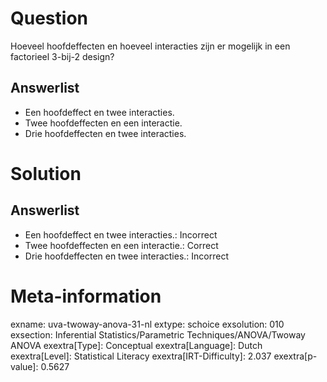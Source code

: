 Question
========

Hoeveel hoofdeffecten en hoeveel interacties zijn er mogelijk in een
factorieel 3-bij-2 design?

Answerlist
----------

* Een hoofdeffect en twee interacties.
* Twee hoofdeffecten en een interactie.
* Drie hoofdeffecten en twee interacties.

Solution
========

Answerlist
----------

* Een hoofdeffect en twee interacties.: Incorrect
* Twee hoofdeffecten en een interactie.: Correct
* Drie hoofdeffecten en twee interacties.: Incorrect

Meta-information
================
exname: uva-twoway-anova-31-nl
extype: schoice
exsolution: 010
exsection: Inferential Statistics/Parametric Techniques/ANOVA/Twoway ANOVA
exextra[Type]: Conceptual
exextra[Language]: Dutch
exextra[Level]: Statistical Literacy
exextra[IRT-Difficulty]: 2.037
exextra[p-value]: 0.5627
